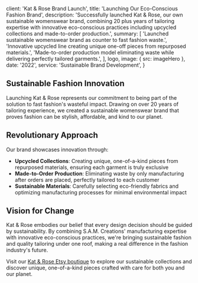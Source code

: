 
  client: 'Kat & Rose Brand Launch',
  title: 'Launching Our Eco-Conscious Fashion Brand',
  description:
    'Successfully launched Kat & Rose, our own sustainable womenswear brand, combining 20 plus years of tailoring expertise with innovative eco-conscious practices including upcycled collections and made-to-order production.',
  summary: [
    'Launched sustainable womenswear brand as counter to fast fashion waste.',
    'Innovative upcycled line creating unique one-off pieces from repurposed materials.',
    'Made-to-order production model eliminating waste while delivering perfectly tailored garments.',
  ],
  logo,
  image: { src: imageHero },
  date: '2022',
  service: 'Sustainable Brand Development',
}

## Sustainable Fashion Innovation

Launching Kat & Rose represents our commitment to being part of the solution to fast fashion's wasteful impact. Drawing on over 20 years of tailoring experience, we created a sustainable womenswear brand that proves fashion can be stylish, affordable, and kind to our planet.

## Revolutionary Approach

Our brand showcases innovation through:

- **Upcycled Collections**: Creating unique, one-of-a-kind pieces from repurposed materials, ensuring each garment is truly exclusive
- **Made-to-Order Production**: Eliminating waste by only manufacturing after orders are placed, perfectly tailored to each customer
- **Sustainable Materials**: Carefully selecting eco-friendly fabrics and optimizing manufacturing processes for minimal environmental impact

## Vision for Change

Kat & Rose embodies our belief that every design decision should be guided by sustainability. By combining S.A.M. Creations' manufacturing expertise with innovative eco-conscious practices, we're bringing sustainable fashion and quality tailoring under one roof, making a real difference in the fashion industry's future.

Visit our [Kat & Rose Etsy boutique](https://www.etsy.com/uk/shop/KatNRoseBoutique) to explore our sustainable collections and discover unique, one-of-a-kind pieces crafted with care for both you and our planet.
